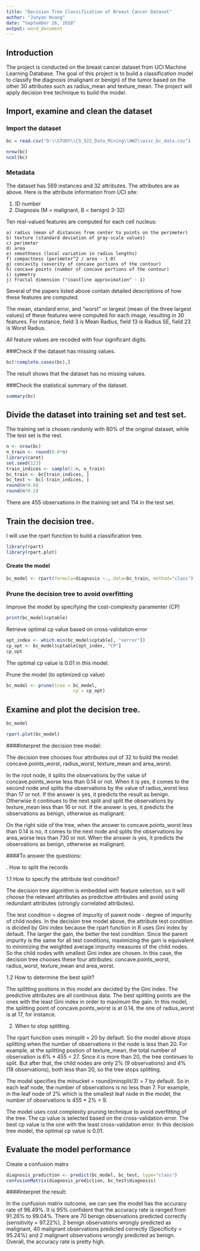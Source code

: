 ```yaml
---
title: "Decision Tree Classification of Breast Cancer Dataset"
author: "Junyan Huang"
date: "September 26, 2018"
output: word_document
---
```


## Introduction
The project is conducted on the breast cancer dataset from UCI Machine Learning Database. The goal of this project is to build a classification model to classify the diagnosis (malignant or benign) of the tumor based on the other 30 attributes such as radius_mean and texture_mean. The project will apply decision tree technique to build the model.

## Import, examine and clean the dataset
### Import the dataset
```r
bc = read.csv("D:\\STUDY\\CS_522_Data_Mining\\HW2\\wisc_bc_data.csv")
```

```r
nrow(bc)
ncol(bc)
```

### Metadata
The dataset has 569 instances and 32 attributes. The attributes are as above.
Here is the attribute information from UCI site:

1) ID number
2) Diagnosis (M = malignant, B = benign)
3-32)

Ten real-valued features are computed for each cell nucleus:

	a) radius (mean of distances from center to points on the perimeter)
	b) texture (standard deviation of gray-scale values)
	c) perimeter
	d) area
	e) smoothness (local variation in radius lengths)
	f) compactness (perimeter^2 / area - 1.0)
	g) concavity (severity of concave portions of the contour)
	h) concave points (number of concave portions of the contour)
	i) symmetry 
	j) fractal dimension ("coastline approximation" - 1)

Several of the papers listed above contain detailed descriptions of
how these features are computed. 

The mean, standard error, and "worst" or largest (mean of the three
largest values) of these features were computed for each image,
resulting in 30 features.  For instance, field 3 is Mean Radius, field
13 is Radius SE, field 23 is Worst Radius.

All feature values are recoded with four significant digits.

###Check if the dataset has missing values.
```r
bc[!complete.cases(bc),]
```

The result shows that the dataset has no missing values.

###Check the statistical summary of the dataset.
```r
summary(bc)
```

## Divide the dataset into training set and test set.
The training set is chosen randonly with 80% of the original dataset, while The test set is the rest.
```r
n <- nrow(bc)
n_train <- round(0.8*n)
library(caret)
set.seed(123)
train_indices <- sample(1:n, n_train)
bc_train <- bc[train_indices, ]
bc_test <- bc[-train_indices, ]
round(n*0.8)
round(n*0.2)
```

There are 455 observations in the training set and 114 in the test set.

## Train the decision tree.
I will use the rpart function to build a classification tree. 
```r
library(rpart)
library(rpart.plot)
```

#### Create the model
```r
bc_model <- rpart(formula=diagnosis ~., data=bc_train, method="class")
```

### Prune the decision tree to avoid overfitting
Improve the model by specifying the cost-complexity paramenter (CP)
```r
print(bc_model$cptable)
```

Retrieve optimal cp value based on cross-validation error
```r
opt_index <- which.min(bc_model$cptable[, "xerror"])
cp_opt <- bc_model$cptable[opt_index, "CP"]
cp_opt
```
The optimal cp value is 0.01 in this model.

Prune the model (to optimized cp value)
```r
bc_model <- prune(tree = bc_model, 
                         cp = cp_opt)
```


## Examine and plot the decision tree.
```r
bc_model
```


```r
rpart.plot(bc_model)
```

####Interpret the decision tree model:

\n
The decision tree chooses four attributes out of 32 to build the model: concave.points_worst, radius_worst, texture_mean and area_worst. 

In the root node, it splits the observations by the value of concave.points_worse less than 0.14 or not. When it is yes, it comes to the second node and splits the observations by the value of radius_worst less than 17 or not. If the answer is yes, it predicts the result as benign. Otherwise it continues to the next split and split the observations by texture_mean less than 16 or not. If the answer is yes, it predicts the observations as benign, otherwise as malignant. 

On the right side of the tree, when the answer to concave.points_worst less than 0.14 is no, it comes to the next node and splits the observations by area_worse less than 730 or not. When the answer is yes, it predicts the observations as benign, otherwise as malignant.

####To answer the questions:

\n
1. How to split the records 

1.1 How to specify the attribute test condition?

The decision tree algorithm is embedded with feature selection, so it will choose the relevant attributes as predictive attributes and avoid using redundant attributes (strongly correlated attributes).

The test condition = degree of impurity of parent node - degree of impurity of child nodes. In the decision tree model above, the attribute test condition is dicided by Gini index because the rpart function in R uses Gini index by default. The larger the gain, the better the test condition. Since the parent impurity is the same for all test conditions, maximizing the gain is equivalent to minimizing the weighted average impurity measures of the child nodes. So the child nodes with smallest Gini index are chosen. In this case, the decision tree chooses these four attributes: concave.points_worst, radius_worst, texture_mean and area_worst.

1.2 How to determine the best split?

The splitting postions in this model are decided by the Gini index. The predictive attributes are all continous data. The best splitting points are the ones with the least Gini index in order to maximum the gain. In this model, the splitting point of concave.points_worst is at 0.14, the one of radius_worst is at 17, for instance.

2. When to stop splitting.

The rpart function uses minsplit = 20 by default. So the model above stops splitting when the number of observations in the node is less than 20. For example, at the splitting postion of texture_mean, the total number of observation is 6% * 455 = 27. Since it is more than 20, the tree continues to split. But after that, the child nodes are only 2% (9 observations) and 4% (18 observations), both less than 20, so the tree stops splitting. 

The model specifies the minucket = round(minsplit/3) = 7 by default. So in each leaf node, the number of observations is no less than 7. For example, in the leaf node of 2% which is the smallest leaf node in the model, the number of observations is 455 * 2% = 9.

The model uses cost complexity pruning technique to avoid overfitting of the tree. The cp value is selected based on the cross-validation error. The best cp value is the one with the least cross-validation error. In this decision tree model, the optimal cp value is 0.01. 


## Evaluate the model performance
Create a confusion matrx
```r
diagnosis_prediction <- predict(bc_model, bc_test, type="class")
confusionMatrix(diagnosis_prediction, bc_test$diagnosis)
```

####Interpret the result:

In the cunfusion matrix outcome, we can see the model has the accuracy rate of 96.49%. It is 95% confident that the accuracy rate is ranged from 91.26% to 99.04%. There are 70 benign observations predicted correctly (sensitivity = 97.22%), 2 benign observations wrongly predicted as malignant, 40 malignant observations predicted correctly (Specificity = 95.24%) and 2 malignant observations wrongly predicted as benign. Overall, the accuracy rate is pretty high.




